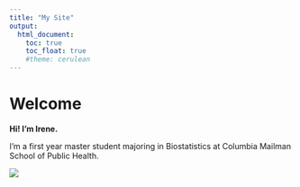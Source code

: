 ```yaml
---
title: "My Site"
output: 
  html_document:
    toc: true
    toc_float: true
    #theme: cerulean
---
```


# Welcome

**Hi! I'm Irene.**

I'm a first year master student majoring in Biostatistics at Columbia Mailman School of Public Health.


![](images/pic2.jpeg)


